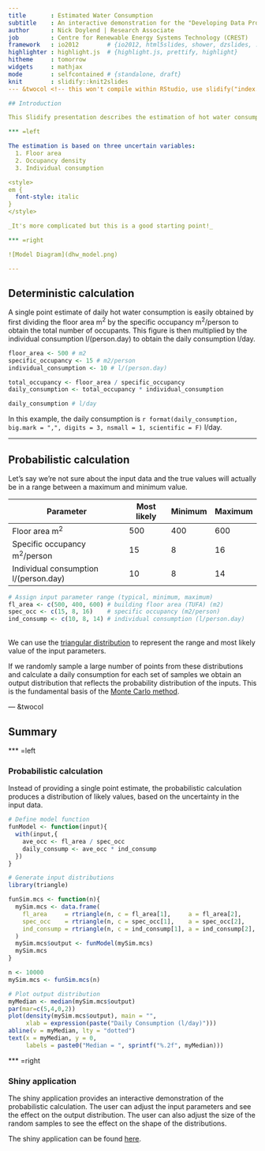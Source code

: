 ```yaml
---
title       : Estimated Water Consumption
subtitle    : An interactive demonstration for the "Developing Data Products" course
author      : Nick Doylend | Research Associate
job         : Centre for Renewable Energy Systems Technology (CREST)
framework   : io2012        # {io2012, html5slides, shower, dzslides, ...}
highlighter : highlight.js  # {highlight.js, prettify, highlight}
hitheme     : tomorrow
widgets     : mathjax
mode        : selfcontained # {standalone, draft}
knit        : slidify::knit2slides
--- &twocol <!-- this won't compile within RStudio, use slidify("index.Rmd") on the console instead -->

## Introduction

This Slidify presentation describes the estimation of hot water consumption in offices, implemented in Shiny as a simple probabilistic model. 

*** =left

The estimation is based on three uncertain variables:
  1. Floor area
  2. Occupancy density
  3. Individual consumption

<style>
em {
  font-style: italic
}
</style>

_It's more complicated but this is a good starting point!_

*** =right

![Model Diagram](dhw_model.png)

---
```


## Deterministic calculation

A single point estimate of daily hot water consumption is easily obtained by first dividing the floor area $\mathrm{m^2}$ by the specific occupancy $\mathrm{m^2/person}$ to obtain the total number of occupants. This figure is then multiplied by the individual consumption $\mathrm{l/(person.day)}$ to obtain the daily consumption $\mathrm{l/day}$.

```r
floor_area <- 500 # m2
specific_occupancy <- 15 # m2/person
individual_consumption <- 10 # l/(person.day)

total_occupancy <- floor_area / specific_occupancy
daily_consumption <- total_occupancy * individual_consumption

daily_consumption # l/day
```

In this example, the daily consumption is `r format(daily_consumption, big.mark = ",", digits = 3, nsmall = 1, scientific = F)` l/day.

---

## Probabilistic calculation

Let's say we're not sure about the input data and the true values will actually be in a range between a maximum and minimum value.

Parameter | Most likely | Minimum | Maximum 
----------|-------------|---------|---------
Floor area $\mathrm{m^2}$ | 500 | 400 | 600
Specific occupancy $\mathrm{m^2/person}$ | 15 | 8 | 16
Individual consumption $\mathrm{l/(person.day)}$ | 10 | 8 | 14

```r
# Assign input parameter range (typical, minimum, maximum)
fl_area <- c(500, 400, 600) # building floor area (TUFA) (m2)
spec_occ <- c(15, 8, 16)    # specific occupancy (m2/person)
ind_consump <- c(10, 8, 14) # individual consumption (l/person.day)
```
<br />
We can use the [triangular distribution](http://en.wikipedia.org/wiki/Triangular_distribution) to represent the range and most likely value of the input parameters.

If we randomly sample a large number of points from these distributions and calculate a daily consumption for each set of samples we obtain an output distribution that reflects the probability distribution of the inputs. This is the fundamental basis of the [Monte Carlo method](http://en.wikipedia.org/wiki/Monte_Carlo_method).

--- &twocol

## Summary

*** =left

### Probabilistic calculation

Instead of providing a single point estimate, the probabilistic calculation produces a distribution of likely values, based on the uncertainty in the input data.

```r
# Define model function
funModel <- function(input){
  with(input,{
    ave_occ <- fl_area / spec_occ
    daily_consump <- ave_occ * ind_consump
  })
}

# Generate input distributions
library(triangle)

funSim.mcs <- function(n){
  mySim.mcs <- data.frame(
    fl_area     = rtriangle(n, c = fl_area[1],     a = fl_area[2],     b = fl_area[3]),
    spec_occ    = rtriangle(n, c = spec_occ[1],    a = spec_occ[2],    b = spec_occ[3]),
    ind_consump = rtriangle(n, c = ind_consump[1], a = ind_consump[2], b = ind_consump[3])
  )
  mySim.mcs$output <- funModel(mySim.mcs)
  mySim.mcs
}

n <- 10000
mySim.mcs <- funSim.mcs(n)

# Plot output distribution
myMedian <- median(mySim.mcs$output)
par(mar=c(5,4,0,2))
plot(density(mySim.mcs$output), main = "",
     xlab = expression(paste("Daily Consumption (l/day)")))
abline(v = myMedian, lty = "dotted")
text(x = myMedian, y = 0,
     labels = paste0("Median = ", sprintf("%.2f", myMedian)))
```

*** =right

### Shiny application

The shiny application provides an interactive demonstration of the probabilistic calculation. The user can adjust the input parameters and see the effect on the output distribution. The user can also adjust the size of the random samples to see the effect on the shape of the distributions.

The shiny application can be found [here](https://ndoylend.shinyapps.io/Coursera_DevDataProd/).

